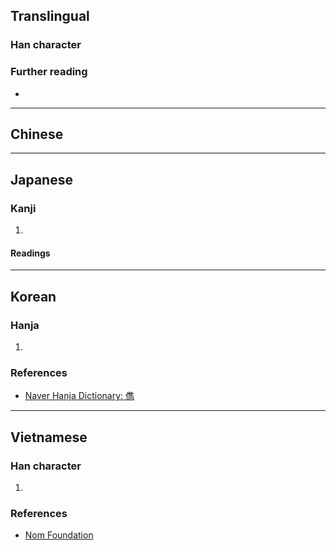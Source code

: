 {{also|俊}}
{{character info}}
==Translingual==

===Han character===
{{Han char|rn=9|rad=人|as=13|sn=15|four=|canj=OOGS|ids=⿰亻雋}}

===Further reading===
* {{Han ref|kx=0118.240|dkj=01175|dj=0251.080|hdz=10225.130|uh=5101|ud=20737}}

----

==Chinese==
{{zh-see|俊|v}}

----

==Japanese==

===Kanji===
{{ja-kanji|grade=|rs=人13}}

# {{rfdef|ja|sort=人13}}

====Readings====
{{ja-readings
|on=しゅん
|kun=すぐれる
}}

----

==Korean==

===Hanja===
{{ko-hanja|준걸|준}}

# {{rfdef|ko|sort=人13}}

===References===
* [https://web.archive.org/web/20201121032634/https://hanja.dict.naver.com/hanja?q=%E5%84%81 Naver Hanja Dictionary: 儁]

----

==Vietnamese==

===Han character===
{{vi-readings|nom=tuấn}}

# {{rfdef|vi|sort=人13}}

===References===
* [http://nomfoundation.org/common/nom_details.php?codepoint=5101 Nom Foundation]
